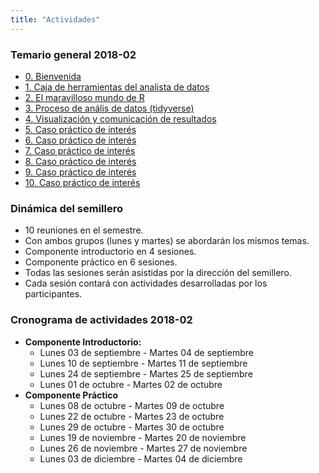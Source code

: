 ```yaml
---
title: "Actividades"
---
```


### Temario general 2018-02
  
  - [0. Bienvenida](/Actividades/0_Bienvenida.html)
  - [1. Caja de herramientas del analista de datos](/Actividades/1_Intro.html)
  - [2. El maravilloso mundo de R](/Actividades/2_MundoR.html)
  - [3. Proceso de anális de datos (tidyverse)](/Actividades/3_Tidy.html)
  - [4. Visualización y comunicación de resultados](/Actividades/4_Visual.html)
  - [5. Caso práctico de interés](/Actividades/5_Caso1.html)
  - [6. Caso práctico de interés](/Actividades/5_Caso2.html)
  - [7. Caso práctico de interés](/Actividades/5_Caso3.html)
  - [8. Caso práctico de interés](/Actividades/5_Caso4.html)
  - [9. Caso práctico de interés](/Actividades/5_Caso5.html)
  - [10. Caso práctico de interés](/Actividades/5_Caso6.html)  
  
### Dinámica del semillero

  - 10 reuniones en el semestre.
  - Con ambos grupos (lunes y martes) se abordarán los mismos temas.
  - Componente introductorio en 4 sesiones.
  - Componente práctico en 6 sesiones.
  - Todas las sesiones serán asistidas por la dirección del semillero.
  - Cada sesión contará con actividades desarrolladas por los participantes.
  
### Cronograma de actividades 2018-02

  - **Componente Introductorio:**
      - Lunes 03 de septiembre - Martes 04 de septiembre
      - Lunes 10 de septiembre - Martes 11 de septiembre
      - Lunes 24 de septiembre - Martes 25 de septiembre
      - Lunes 01 de octubre - Martes 02 de octubre
  - **Componente Práctico**    
      - Lunes 08 de octubre - Martes 09 de octubre
      - Lunes 22 de octubre - Martes 23 de octubre
      - Lunes 29 de octubre - Martes 30 de octubre
      - Lunes 19 de noviembre - Martes 20 de noviembre
      - Lunes 26 de noviembre - Martes 27 de noviembre
      - Lunes 03 de diciembre - Martes 04 de diciembre  
